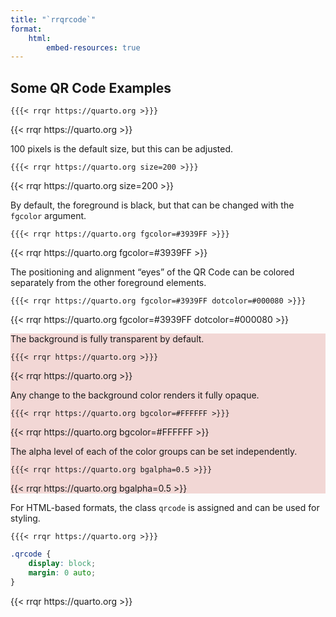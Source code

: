 ```yaml
---
title: "`rrqrcode`"
format:
    html: 
        embed-resources: true
---
```


## Some QR Code Examples

`{{{< rrqr https://quarto.org >}}}`

{{< rrqr https://quarto.org >}}

100 pixels is the default size, but this can be adjusted.

`{{{< rrqr https://quarto.org size=200 >}}}`

{{< rrqr https://quarto.org size=200 >}}

By default, the foreground is black, but that can be changed with the `fgcolor` argument.

`{{{< rrqr https://quarto.org fgcolor=#3939FF >}}}`

{{< rrqr https://quarto.org fgcolor=#3939FF >}}

The positioning and alignment "eyes" of the QR Code can be colored separately from the other foreground elements.

`{{{< rrqr https://quarto.org fgcolor=#3939FF dotcolor=#000080 >}}}`

{{< rrqr https://quarto.org fgcolor=#3939FF dotcolor=#000080 >}}

::: {style="background-color: #f2d7d5"}

The background is fully transparent by default.

`{{{< rrqr https://quarto.org >}}}`

{{< rrqr https://quarto.org >}}

Any change to the background color renders it fully opaque.

`{{{< rrqr https://quarto.org bgcolor=#FFFFFF >}}}`

{{< rrqr https://quarto.org bgcolor=#FFFFFF >}}

The alpha level of each of the color groups can be set independently.

`{{{< rrqr https://quarto.org bgalpha=0.5 >}}}`

{{< rrqr https://quarto.org bgalpha=0.5 >}}

:::

::: {.just-here}

For HTML-based formats, the class `qrcode` is assigned and can be used for styling.

<style>
.just-here .qrcode {
    display: block; 
    margin: 0 auto;
}
</style>

`{{{< rrqr https://quarto.org >}}}`

```css
.qrcode {
    display: block; 
    margin: 0 auto;
}
```


{{< rrqr https://quarto.org >}}

:::